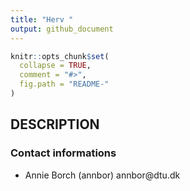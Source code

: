 ```yaml
---
title: "Herv "
output: github_document
---
```


<!-- README.md is generated from README.Rmd. Please edit that file -->

```r
knitr::opts_chunk$set(
  collapse = TRUE,
  comment = "#>",
  fig.path = "README-"
)
```
## DESCRIPTION

### Contact informations
- Annie Borch (annbor)  annbor@dtu.dk